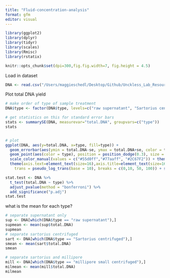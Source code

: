 ```yaml
---
title: "Fluid-concentration-analysis"
format: gfm
editor: visual
---
```


```r
library(ggplot2)
library(dplyr)
library(tidyr)
library(scales)
library(Rmisc)
library(rstatix)
```

```r
knitr::opts_chunk$set(dpi=300,fig.fig.width=7, fig.height = 4.5)
```

Load in dataset

```r
DNA <- read.csv("/Users/maggieschedl/Desktop/Github/Unckless_Lab_Resources/qPCR_analysis/fluid_concentration/fluid_concentration.csv")
```

Plot total DNA yield

```r

# make order of type of sample treatment 
DNA$type <- factor(DNA$type, levels=c("raw supernatant", "Sartorius centrifuged", "millipore small centrifuged"))

# get statistics on this for standard error bars 
stats <- summarySE(DNA, measurevar="total.DNA", groupvars=c("type"))
stats


# plot 
ggplot(DNA, aes(y=total.DNA, x=type, fill=type)) + 
  geom_errorbar(aes(ymin = total.DNA-se, ymax = total.DNA+se, color = type),data = stats, position = position_dodge(0.3), width = 0.2)+
  geom_point(aes(color = type), position = position_dodge(0.3), size = 4.5) +
  scale_color_manual(values = c("#55d0ff","#77aaff", "#2C67F2")) + theme_light() + 
  theme(axis.text=element_text(size=16),axis.title=element_text(size=16)) + labs(title = "Comparing Yield of DNA from Concentrated Cell Cuture Supernatant",y = "Total DNA (ng)", x = "Sample Treatment")  + theme(legend.position = "none") + scale_y_continuous(
    trans = pseudo_log_trans(base = 10), breaks = c(0,10, 50, 100)) + scale_x_discrete(labels=c("raw supernatant" = "Unconcentrated \nSupernatant", "Sartorius centrifuged" = "Sartorius \nCentrifuged", "millipore small centrifuged" = "Sartorius and \nMillipore \nCentrifuged"))
```


```r
stat.test <- DNA %>%
  t_test(total.DNA ~ type) %>%
  adjust_pvalue(method = "bonferroni") %>%
  add_significance("p.adj")
stat.test
```

what is the mean for each type?

```r
# separate supernatant only
sup <- DNA[which(DNA$type == "raw supernatant"),]
supmean <- mean(sup$total.DNA)
supmean
# separate sartorius centrifuged
sart <- DNA[which(DNA$type == "Sartorius centrifuged"),]
smean <- mean(sart$total.DNA)
smean

# separate sartorius and millipore
mill <- DNA[which(DNA$type == "millipore small centrifuged"),]
milmean <- mean(mill$total.DNA)
milmean
```

